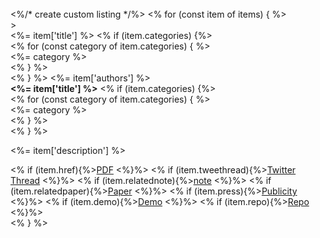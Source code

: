```{=html}
<br>
<div class="list grid quarto-listing-custom">
    <%/* create custom listing */%>
    <% for (const item of items) { %>
        <div class="papers-card-container quarto-note g-col-12 g-col-sm-12 g-col-md-6" data-content-date=" <%= item['date'] %>" data-content-date=" <%= item['publisher'] %>" <%= metadataAttrs(item) %> >
            <div class="papers-card">
               <div class="papers-front papers-face">
                  <%= item['title'] %>
                  <% if (item.categories) {%>
                     <div class="listing-categories">
                       <% for (const category of item.categories) { %>
                       <div class="listing-category"><%= category %></div>
                       <% } %>
                       </div>
                       <% } %>
                  <%= item['authors'] %>
               </div>
               <div class="papers-back papers-face">
                  <b><%= item['title'] %></b>
                  <% if (item.categories) {%>
                     <div class="listing-categories">
                       <% for (const category of item.categories) { %>
                       <div class="listing-category" onclick="window.quartoListingCategory('/papers/<%=category%>'); return false;"><%= category %></div>
                       <% } %>
                       </div>
                       <% } %>

                       <p class="papers-back-description"><%= item['description'] %></p>
                       <div class="papers-back-links">
                       <% if (item.href){%><a href="<%= item['href'] %>" >PDF</a> <%}%>
                       <% if (item.tweethread){%><a href="<%= item['tweetthread'] %>">Twitter Thread</a> <%}%>
                       <% if (item.relatednote){%><a href="<%= item['relatednote'] %>">note</a> <%}%>
                       <% if (item.relatedpaper){%><a href="<%= item['relatedpaper'] %>">Paper</a> <%}%>
                       <% if (item.press){%><a href="<%= item['publicity'] %>">Publicity</a> <%}%>
                       <% if (item.demo){%><a href="<%= item['demo'] %>">Demo</a> <%}%>
                       <% if (item.repo){%><a href="<%= item['repo'] %>">Repo</a> <%}%>
                     </div>
               </div>
            </div>
         </div>
    <% } %>
</div>
```

<!-- .papers-card-container {
  position: relative;
  height: 200px;
  z-index: 1;
  border-radius: 0.25rem;
  margin-bottom: 0.5rem !important;
  border-bottom: 0em !important;
}
.papers-card-container:after {
  content: attr(data-content-date);
  font-family: monospace;
	font-size: 0.75em;
	position: absolute;
	top: -1.5em;
	background: $lightpink;
	right: 4em;
	transform: rotate(3deg);
	padding: 0.35em 0.75em 0.5em;
	border-radius: 0.25em;
	color: $purple;
	font-weight: bold;
}
.papers-card-container:before {
  content: attr(data-content-publisher);
  font-family: monospace;
	font-size: 0.75em;
	position: absolute;
	top: -1.5em;
	background: $verylightpurple;
	left: 4em;
	transform: rotate(-3deg);
	padding: 0.35em 0.75em 0.5em;
	border-radius: 0.25em;
	color: $purple;
}
.papers-card{
  transform-style: preserve-3d;
  transition: all .8s linear;
  height: 100%;
  width: 100%;
  box-sizing: border-box;
  padding: 10px;
  text-align: center;
  box-shadow: 1px 1px 0 rgba($pink, .3);
}

.papers-card {
  &:hover {
    transform: rotateY(180deg);
    box-shadow: -5px 5px 15px rgba($indigo, .3);
  }
}

.papers-face {
  position: absolute;
  backface-visibility: hidden;
}
.papers-back {
  display: block;
  transform: rotateY(180deg);
  box-sizing: border-box;
}

div.papers-back-links > a {
  font-size: small;
	display: inline-block !important;
	margin: 0.5em 0 0 0 !important;
	background: $pink !important;
	color: $white !important;
	padding: 0.1em 0.5em 0.35em !important;
	border-radius: 0.5em !important;
	text-decoration: none !important;
	transition: $trans !important;
}
.papers-back-description{
  font-size: small;
}
.papers-back-links{
  text-align: left;
} -->
